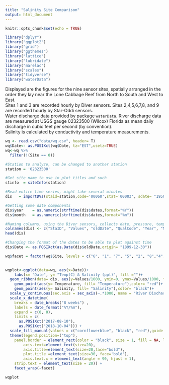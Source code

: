 ```yaml
---
title: "Salinity Site Comparison"
output: html_document
---
```


```r
knitr::opts_chunk$set(echo = TRUE)

library("dplyr")
library("ggplot2")
library("grid")
library("ggthemes")
library("lattice")
library("lubridate")
library("marelac")
library("scales")
library("tidyverse")
library("waterData")

```
Displayed are the figures for the nine sensor sites, spatially arranged in the order they lay near the Lone Cabbage Reef from North to South and West to East.    
Sites 1 and 3 are recorded hourly by Diver sensors. Sites 2,4,5,6,7,8, and 9 are recorded hourly by Star-Oddi sensors.    
Water discharge data provided by package `waterData`. River discharge data are measured at USGS gauge 02323500 (Wilcox) Florida as mean daily discharge in cubic feet per second (by convention).      
Salinity is calculated by conductivity and temperature measurements.    


```r

wq <- read.csv("data/wq.csv", header= T)
wq$Date<- as.POSIXct(wq$Date, tz="EST",usetz=TRUE)
wq<-wq %>% 
  filter(!(Site == 0))

```


```r

#Station to analyze, can be changed to another station
station = '02323500'   

#Get site name to use in plot titles and such
stinfo  = siteInfo(station)

#Read entire time series, might take several minutes
dis   = importDVs(staid=station,code='00060',stat='00003', sdate= "1950-01-01") 

#Getting some date components
dis$year    = as.numeric(strftime(dis$dates,format="%Y"))
dis$month   = as.numeric(strftime(dis$dates,format="%m")) 

```


```r

#Naming columns, using the Diver sensors, collects date, pressure, temp, conductivity
colnames(dis) <- c("StaID", "Values", "oldDate", "QualCode", "Year", "Month")
head(dis)

#Changing the format of the dates to be able to plot against time
dis$Date <- as.POSIXct(as.Date(dis$oldDate,origin= "1899-12-30"))

```


```r

wq$facet = factor(wq$Site, levels = c("6", "1", "7", "5", "2", "8","4", "3", "9"))
  

wqplot<-ggplot(data=wq, aes(x=Date))+
    labs(x= "Date", y= "Temp(C) & Salinity (ppt)", fill ="")+
  geom_ribbon(data= dis, aes(y=Values/1000, ymin=0, ymax=Values/1000, fill= "River Discharge"), color= "cornflowerblue", alpha=0.5) +
    geom_point(aes(y= Temperature, fill= "Temperature"),color= "red")+
    geom_point(aes(y= Salinity, fill= "Salinity"),color= "black")+
  scale_y_continuous(sec.axis = sec_axis(~.*1000, name = "River Discharge (cfs)"), limits=c(0,40)) + 
  scale_x_datetime(
    breaks = date_breaks("8 weeks") ,
    labels = date_format("%Y/%m"),
    expand = c(0, 0),
    limits = c(
      as.POSIXct("2017-08-10"),
      as.POSIXct("2018-10-04"))) +
  scale_fill_manual(values = c("cornflowerblue", "black", "red"),guide = guide_legend(show = TRUE)) +
  theme(legend.position=("top"),
    panel.border = element_rect(color = "black", size = 1, fill = NA, linetype="solid"),
        axis.text=element_text(size=20),
        axis.title=element_text(size=20,face="bold"),
        plot.title =element_text(size=30, face='bold'),
        axis.text.x = element_text(angle = 90, hjust = 1),
    strip.text = element_text(size = 20)) +
    facet_wrap(~facet)
```

```r
wqplot
```

